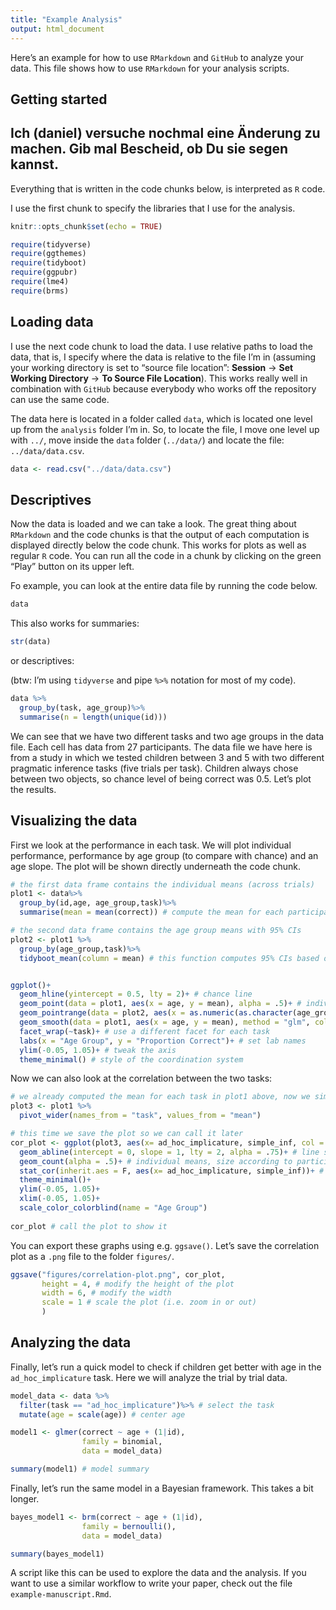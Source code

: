 ```yaml
---
title: "Example Analysis"
output: html_document
---
```


Here's an example for how to use `RMarkdown` and `GitHub` to analyze your data. This file shows how to use `RMarkdown` for your analysis scripts.  

## Getting started 
## Ich (daniel) versuche nochmal eine Änderung zu machen. Gib mal Bescheid, ob Du sie segen kannst.

Everything that is written in the code chunks below, is interpreted as `R` code. 

I use the first chunk to specify the libraries that I use for the analysis. 

```r
knitr::opts_chunk$set(echo = TRUE)

require(tidyverse)
require(ggthemes)
require(tidyboot)
require(ggpubr)
require(lme4)
require(brms)
```

## Loading data

I use the next code chunk to load the data. I use relative paths to load the data, that is, I specify where the data is relative to the file I'm in (assuming your working directory is set to "source file location": **Session** -> **Set Working Directory** -> **To Source File Location**). This works really well in combination with `GitHub` because everybody who works off the repository can use the same code. 

The data here is located in a folder called `data`, which is located one level up from the `analysis` folder I'm in. So, to locate the file, I move one level up with `../`, move inside the `data` folder (`../data/`) and locate the file: `../data/data.csv`.

```r
data <- read.csv("../data/data.csv")
```

## Descriptives

Now the data is loaded and we can take a look. The great thing about `RMarkdown` and the code chunks is that the output of each computation is displayed directly below the code chunk. This works for plots as well as regular `R` code. You can run all the code in a chunk by clicking on the green "Play" button on its upper left. 

Fo example, you can look at the entire data file by running the code below. 

```r
data
```
This also works for summaries: 

```r
str(data)
```

or descriptives:

(btw: I'm using `tidyverse` and pipe `%>%` notation for most of my code).

```r
data %>%
  group_by(task, age_group)%>%
  summarise(n = length(unique(id)))
```

We can see that we have two different tasks and two age groups in the data file. Each cell has data from 27 participants. The data file we have here is from a study in which we tested children between 3 and 5 with two different pragmatic inference tasks (five trials per task). Children always chose between two objects, so chance level of being correct was 0.5. Let's plot the results.

## Visualizing the data

First we look at the performance in each task. We will plot individual performance, performance by age group (to compare with chance) and an age slope. The plot will be shown directly underneath the code chunk.

```r
# the first data frame contains the individual means (across trials)
plot1 <- data%>%
  group_by(id,age, age_group,task)%>%
  summarise(mean = mean(correct)) # compute the mean for each participant in each task 

# the second data frame contains the age group means with 95% CIs
plot2 <- plot1 %>%
  group_by(age_group,task)%>%
  tidyboot_mean(column = mean) # this function computes 95% CIs based on a non-parametric bootstrap


ggplot()+
  geom_hline(yintercept = 0.5, lty = 2)+ # chance line
  geom_point(data = plot1, aes(x = age, y = mean), alpha = .5)+ # individual means (size = no of participants with that score)
  geom_pointrange(data = plot2, aes(x = as.numeric(as.character(age_group))+.5, y = mean, ymin = ci_lower, ymax = ci_upper))+ # age group means with 95%CI (located in the middle of the age)
  geom_smooth(data = plot1, aes(x = age, y = mean), method = "glm", col = "black", size = 1)+ # age slope
  facet_wrap(~task)+ # use a different facet for each task
  labs(x = "Age Group", y = "Proportion Correct")+ # set lab names
  ylim(-0.05, 1.05)+ # tweak the axis
  theme_minimal() # style of the coordination system
```
Now we can also look at the correlation between the two tasks:

```r
# we already computed the mean for each task in plot1 above, now we simply need to re-arrange the data file to plot the correlation
plot3 <- plot1 %>%
  pivot_wider(names_from = "task", values_from = "mean")

# this time we save the plot so we can call it later
cor_plot <- ggplot(plot3, aes(x= ad_hoc_implicature, simple_inf, col = factor(age_group)))+
  geom_abline(intercept = 0, slope = 1, lty = 2, alpha = .75)+ # line showing perfect correlation
  geom_count(alpha = .5)+ # individual means, size according to participants with that score
  stat_cor(inherit.aes = F, aes(x= ad_hoc_implicature, simple_inf))+ # add correlation coefficient
  theme_minimal()+
  ylim(-0.05, 1.05)+ 
  xlim(-0.05, 1.05)+ 
  scale_color_colorblind(name = "Age Group")
 
cor_plot # call the plot to show it  
```

You can export these graphs using e.g. `ggsave()`. Let's save the correlation plot as a `.png` file to the folder `figures/`.

```r
ggsave("figures/correlation-plot.png", cor_plot,
       height = 4, # modify the height of the plot
       width = 6, # modify the width
       scale = 1 # scale the plot (i.e. zoom in or out)
       )
```

## Analyzing the data

Finally, let's run a quick model to check if children get better with age in the `ad_hoc_implicature` task. Here we will analyze the trial by trial data.

```r
model_data <- data %>%
  filter(task == "ad_hoc_implicature")%>% # select the task
  mutate(age = scale(age)) # center age

model1 <- glmer(correct ~ age + (1|id),
                family = binomial,
                data = model_data)

summary(model1) # model summary
```

Finally, let's run the same model in a Bayesian framework. This takes a bit longer.

```r

bayes_model1 <- brm(correct ~ age + (1|id),
                family = bernoulli(),
                data = model_data)

summary(bayes_model1)

```

A script like this can be used to explore the data and the analysis. If you want to use a similar workflow to write your paper, check out the file `example-manuscript.Rmd`.
